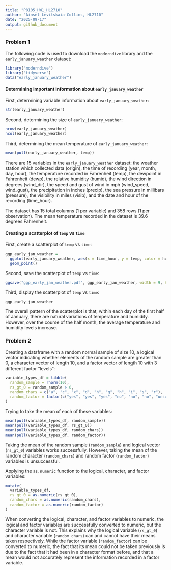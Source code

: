 ```yaml
---
title: "P8105_HW1_HL2710"
author: "Ainsel Levitskaia-Collins, HL2710"
date: "2025-09-17"
output: github_document
---
```


### Problem 1

The following code is used to download the `moderndive` library and the `early_january_weather` dataset:

```r
library("moderndive")
library("tidyverse")
data("early_january_weather")
```

#### Determining important information about `early_january_weather`

First, determining variable information about `early_january_weather`:

```r
str(early_january_weather)
```

Second, determining the size of `early_january_weather`:

```r
nrow(early_january_weather)
ncol(early_january_weather)
```

Third, determining the mean temperature of `early_january_weather`:

```r
mean(pull(early_january_weather, temp))
```

There are 15 variables in the `early_january_weather` dataset: the weather station 
which collected data (origin), the time of recording (year, month, day, hour), the 
temperature recorded in Fahrenheit (temp), the dewpoint in Fahrenheit (dewp), the relative humidity 
(humid), the wind direction in degrees (wind_dir), the speed and gust of wind in mph (wind_speed, 
wind_gust), the precipitation in inches (precip), the sea pressure in millibars (pressure), 
the visibility in miles (visib), and the date and hour of the recording (time_hour).

The dataset has 15 total columns (1 per variable) and 358 rows (1 per observation). The 
mean temperature recorded in the dataset is 39.6 degrees Fahrenheit.

#### Creating a scatterplot of `temp` vs `time`

First, create a scatterplot of `temp` vs `time`:

```r
ggp_early_jan_weather = 
  ggplot(early_january_weather, aes(x = time_hour, y = temp, color = humid)) +
  geom_point()
```

Second, save the scatterplot of `temp` vs `time`:

```r
ggsave("ggp_early_jan_weather.pdf", ggp_early_jan_weather, width = 9, height = 5)
```

Third, display the scatterplot of `temp` vs `time`:

```r
ggp_early_jan_weather
```

The overall pattern of the scatterplot is that, within each day of the first half of January, 
there are natural variations of temperature and humidity. However, over the course of the 
half month, the average temperature and humidity levels increase.

### Problem 2

Creating a dataframe with a random normal sample of size 10, a logical vector indicating whether 
elements of the random sample are greater than 0, a character vector of length 10, and a factor 
vector of length 10 with 3 different factor "levels":

```r
variable_types_df = tibble(
  random_sample = rnorm(10),
  rs_gt_0 = random_sample > 0,
  random_chars = c("a", "c", "x", "d", "h", "g", "h", "i", "s", "r"),
  random_factor = factor(c("yes", "yes", "yes", "no", "no", "no", "unsure", "unsure", "unsure", "unsure"))
)
```

Trying to take the mean of each of these variables:

```r
mean(pull(variable_types_df, random_sample))
mean(pull(variable_types_df, rs_gt_0))
mean(pull(variable_types_df, random_chars))
mean(pull(variable_types_df, random_factor))
```

Taking the mean of the random sample (`random_sample`) and logical vector (`rs_gt_0`) variables
works successfully. However, taking the mean of the random character (`random_chars`) and 
random factor (`random_factor`) variables is unsuccessful.

Applying the `as.numeric` function to the logical, character, and factor variables:

```r
mutate(
  variable_types_df,
  rs_gt_0 = as.numeric(rs_gt_0),
  random_chars = as.numeric(random_chars),
  random_factor = as.numeric(random_factor)
)
```

When converting the logical, character, and factor variables to numeric, the logical and 
factor variables are successfully converted to numeric, but the character variable is not.
This explains why the logical variable (`rs_gt_0`) and character variable (`random_chars`) 
can and cannot have their means taken respectively. While the factor variable (`random_factor`) 
can be converted to numeric, the fact that its mean could not be taken previously is due to the 
fact that it had been in a character format before, and that a mean would not accurately represent 
the information recorded in a factor variable.